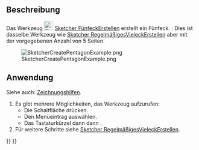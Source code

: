 <languages/>

{{Docnav/de
|[[Sketcher_CreateSquare/de|QuadratErstellen]]
|[[Sketcher_CreateHexagon/de|SechseckErstellen]]
|[[Sketcher_Workbench/de|Sketcher]]
|IconL=Sketcher_CreateSquare.svg
|IconR=Sketcher_CreateHexagon.svg
|IconC=Workbench_Sketcher.svg
}}

{{GuiCommand/de
|Name=Sketcher CreatePentagon
|Name/de=Sketcher FünfeckErstellen
|MenuLocation=Skizze → Geometrien → Fünfeck
|Workbenches=[[Sketcher_Workbench/de|Sketcher]]
|Shortcut={{KEY|G}} {{KEY|P}} {{KEY|5}}
|Version=0.15
|SeeAlso=[[Sketcher_CreateRegularPolygon/de|Sketcher RegelmäßigesVieleckErstellen]]
}}

<span id="Description"></span>
==Beschreibung==

Das Werkzeug [[Image:Sketcher_CreatePentagon.svg|24px]] [[Sketcher_CreatePentagon/de|Sketcher FünfeckErstellen]] erstellt ein Fünfeck. {{Version/de|1.0}}: Dies ist dasselbe Werkzeug wie [[Sketcher_CreateRegularPolygon/de|Sketcher RegelmäßigesVieleckErstellen]] aber mit der vorgegebenen Anzahl von 5 Seiten.

[[Image:SketcherCreatePentagonExample.png‎]]

<span id="Usage"></span>
==Anwendung==

Siehe auch: [[Sketcher_Workbench/de#Zeichnungshilfen|Zeichnungshilfen]].

# Es gibt mehrere Möglichkeiten, das Werkzeug aufzurufen:
#* Die Schaltfläche {{Button|[[Image:Sketcher_CreatePentagon.svg|16px]] [[Sketcher_CreatePentagon/de|Fünfeck]]}} drücken.
#* Den Menüeintrag {{MenuCommand|Skizze → Geometrien → [[Image:Sketcher_CreatePentagon.svg|16px]] Fünfeck}} auswählen.
#* Das Tastaturkürzel {{KEY|G}} dann {{KEY|P}} dann {{KEY|5}}.
# Für weitere Schritte siehe [[Sketcher_CreateRegularPolygon/de#Anwendung|Sketcher RegelmäßigesVieleckErstellen]].


{{Docnav/de
|[[Sketcher_CreateSquare/de|QuadratErstellen]]
|[[Sketcher_CreateHexagon/de|SechseckErstellen]]
|[[Sketcher_Workbench/de|Sketcher]]
|IconL=Sketcher_CreateSquare.svg
|IconR=Sketcher_CreateHexagon.svg
|IconC=Workbench_Sketcher.svg
}}

{{Sketcher_Tools_navi{{#translation:}}}}
{{Userdocnavi{{#translation:}}}}